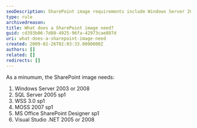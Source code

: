 ```yaml
---
seoDescription: SharePoint image requirements include Windows Server 2003 or 2008, SQL Server 2005 sp1, WSS 3.0 sp1, MOSS 2007 sp1, MS Office SharePoint Designer sp1, and Visual Studio .NET 2005 or 2008.
type: rule
archivedreason:
title: What does a SharePoint image need?
guid: cd393b06-7d80-4925-96fa-42973cae807d
uri: what-does-a-sharepoint-image-need
created: 2009-02-26T02:03:33.0000000Z
authors: []
related: []
redirects: []
---
```


As a minumum, the SharePoint image needs:
1. Windows Server 2003 or 2008
2. SQL Server 2005 sp1
3. WSS 3.0 sp1
4. MOSS 2007 sp1
5. MS Office SharePoint Designer sp1
6. Visual Studio .NET 2005 or 2008